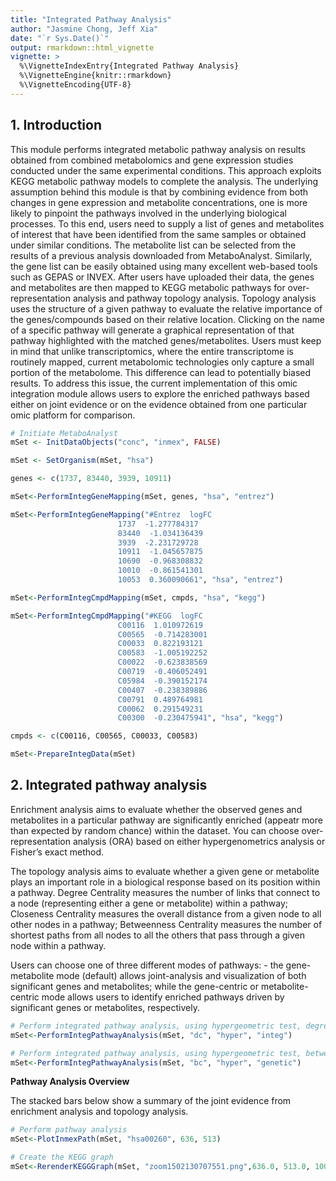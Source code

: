 ```yaml
---
title: "Integrated Pathway Analysis"
author: "Jasmine Chong, Jeff Xia"
date: "`r Sys.Date()`"
output: rmarkdown::html_vignette
vignette: >
  %\VignetteIndexEntry{Integrated Pathway Analysis}
  %\VignetteEngine{knitr::rmarkdown}
  %\VignetteEncoding{UTF-8}
---
```


## 1. Introduction

This module performs integrated metabolic pathway analysis on results obtained from combined metabolomics and gene expression studies conducted under the same experimental conditions. This approach exploits KEGG metabolic pathway models to complete the analysis. The underlying assumption behind this module is that by combining evidence from both changes in gene expression and metabolite concentrations, one is more likely to pinpoint the pathways involved in the underlying biological processes. To this end, users need to supply a list of genes and metabolites of interest that have been identified from the same samples or obtained under similar conditions. The metabolite list can be selected from the results of a previous analysis downloaded from MetaboAnalyst. Similarly, the gene list can be easily obtained using many excellent web-based tools such as GEPAS or INVEX. After users have uploaded their data, the genes and metabolites are then mapped to KEGG metabolic pathways for over-representation analysis and pathway topology analysis. Topology analysis uses the structure of a given pathway to evaluate the relative importance of the genes/compounds based on their relative location. Clicking on the name of a specific pathway will generate a graphical representation of that pathway highlighted with the matched genes/metabolites. Users must keep in mind that unlike transcriptomics, where the entire transcriptome is routinely mapped, current metabolomic technologies only capture a small portion of the metabolome. This difference can lead to potentially biased results. To address this issue, the current implementation of this omic integration module allows users to explore the enriched pathways based either on joint evidence or on the evidence obtained from one particular omic platform for comparison.

```r
# Initiate MetaboAnalyst
mSet <- InitDataObjects("conc", "inmex", FALSE)

mSet <- SetOrganism(mSet, "hsa")

genes <- c(1737, 83440, 3939, 10911)

mSet<-PerformIntegGeneMapping(mSet, genes, "hsa", "entrez")

mSet<-PerformIntegGeneMapping("#Entrez  logFC
                        1737  -1.277784317
                        83440  -1.034136439
                        3939  -2.231729728
                        10911  -1.045657875
                        10690  -0.968308832
                        10010  -0.861541301
                        10053  0.360090661", "hsa", "entrez")

mSet<-PerformIntegCmpdMapping(mSet, cmpds, "hsa", "kegg")

mSet<-PerformIntegCmpdMapping("#KEGG  logFC
                        C00116  1.010972619
                        C00565  -0.714283001
                        C00033  0.822193121
                        C00583  -1.005192252
                        C00022  -0.623838569
                        C00719  -0.406052491
                        C05984  -0.390152174
                        C00407  -0.238389886
                        C00791  0.489764981
                        C00062  0.291549231
                        C00300  -0.230475941", "hsa", "kegg")

cmpds <- c(C00116, C00565, C00033, C00583)

mSet<-PrepareIntegData(mSet)

```

## 2. Integrated pathway analysis

Enrichment analysis aims to evaluate whether the observed genes and metabolites in a particular pathway are significantly enriched (appeatr more than expected by random chance) within the dataset. You can choose over-representation analysis (ORA) based on either hypergenometrics analysis or Fisher's exact method.

The topology analysis aims to evaluate whether a given gene or metabolite plays an important role in a biological response based on its position within a pathway. Degree Centrality measures the number of links that connect to a node (representing either a gene or metabolite) within a pathway; Closeness Centrality measures the overall distance from a given node to all other nodes in a pathway; Betweenness Centrality measures the number of shortest paths from all nodes to all the others that pass through a given node within a pathway.

Users can choose one of three different modes of pathways: - the gene-metabolite mode (default) allows joint-analysis and visualization of both significant genes and metabolites; while the gene-centric or metabolite-centric mode allows users to identify enriched pathways driven by significant genes or metabolites, respectively.


```r
# Perform integrated pathway analysis, using hypergeometric test, degree centrality, and the gene-metabolite pathways
mSet<-PerformIntegPathwayAnalysis(mSet, "dc", "hyper", "integ")

# Perform integrated pathway analysis, using hypergeometric test, betweenness centrality, and gene-centric pathways 
mSet<-PerformIntegPathwayAnalysis(mSet, "bc", "hyper", "genetic")

```

**Pathway Analysis Overview**

The stacked bars below show a summary of the joint evidence from enrichment analysis and topology analysis.

```r
# Perform pathway analysis
mSet<-PlotInmexPath(mSet, "hsa00260", 636, 513)

# Create the KEGG graph
mSet<-RerenderKEGGGraph(mSet, "zoom1502130707551.png",636.0, 513.0, 100.0)

```



